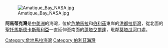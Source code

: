 [[Image:Amatique_Bay_NASA.jpg|thumb]]

'''阿馬蒂克灣'''是[[中美洲|中美洲]]的海灣，位於[[危地馬拉|危地馬拉]]和[[伯利茲|伯利茲]]東岸的[[洪都拉斯灣|洪都拉斯灣]]，從北面的[[聖托馬斯德卡斯蒂利亞|聖托馬斯德卡斯蒂利亞]]一直延伸至南面的[[蓬塔戈爾達|蓬塔戈爾達]]，毗鄰[[莫塔瓜河|莫塔瓜河]]口處。

{{Coord|15|55|00|N|88|45|00|W|display=title}}

{{Guatemala-geo-stub}}
{{Belize-geo-stub}}
[[Category:危地馬拉海灣|Category:危地馬拉海灣]]
[[Category:伯利茲海灣|Category:伯利茲海灣]]